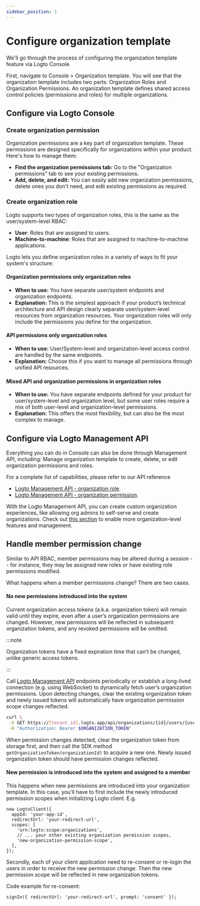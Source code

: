 ```yaml
---
sidebar_position: 1
---
```


# Configure organization template

We'll go through the process of configuring the organization template feature via Logto Console

First, navigate to <CloudLink to="/organization-template">Console > Organization template</CloudLink>. You will see that the organization template includes two parts: Organization Roles and Organization Permissions. An organization template defines shared access control policies (permissions and roles) for multiple organizations.

## Configure via Logto Console

### Create organization permission

Organization permissions are a key part of organization template. These permissions are designed specifically for organizations within your product. Here's how to manage them:

- **Find the organization permissions tab:** Go to the "Organization permissions" tab to see your existing permissions.
- **Add, delete, and edit:** You can easily add new organization permissions, delete ones you don't need, and edit existing permissions as required.

### Create organization role

Logto supports two types of organization roles, this is the same as the user/system-level RBAC:

- **User**: Roles that are assigned to users.
- **Machine-to-machine**: Roles that are assigned to machine-to-machine applications.

Logto lets you define organization roles in a variety of ways to fit your system's structure:

#### Organization permissions only organization roles

- **When to use:** You have separate user/system endpoints and organization endpoints.
- **Explanation:** This is the simplest approach if your product’s technical architecture and API design clearly separate user/system-level resources from organization resources. Your organization roles will only include the permissions you define for the organization.

#### API permissions only organization roles

- **When to use:** User/System-level and organization-level access control are handled by the same endpoints.
- **Explanation:** Choose this if you want to manage all permissions through unified API resources.

#### Mixed API and organization permissions in organization roles

- **When to use:** You have separate endpoints defined for your product for user/system-level and organization level, but some user roles require a mix of both user-level and organization-level permissions.
- **Explanation:** This offers the most flexibility, but can also be the most complex to manage.

## Configure via Logto Management API

Everything you can do in Console can also be done through Management API, including: Manage organization template to create, delete, or edit organization permissions and roles.

For a complete list of capabilities, please refer to our API reference

- [Logto Management API - organization role](https://openapi.logto.io/operation/operation-updateorganizationrole).
- [Logto Management API - organization permission](https://openapi.logto.io/operation/operation-listorganizationscopes).

With the Logto Management API, you can create custom organization experiences, like allowing org admins to self-serve and create organizations. Check out [this section](/end-user-flows/organization-experience/) to enable more organization-level features and management.

## Handle member permission change

Similar to API RBAC, member permissions may be altered during a session -- for instance, they may be assigned new roles or have existing role permissions modified.

What happens when a member permissions change? There are two cases.

#### No new permissions introduced into the system

Current organization access tokens (a.k.a. organization token) will remain valid until they expire, even after a user’s organization permissions are changed. However, new permissions will be reflected in subsequent organization tokens, and any revoked permissions will be omitted.

:::note

Organization tokens have a fixed expiration time that can’t be changed, unlike generic access tokens.

:::

Call [Logto Management API](/integrate-logto/interact-with-management-api/) endpoints periodically or establish a long-lived connection (e.g. using WebSocket) to dynamically fetch user’s organization permissions. Upon detecting changes, clear the existing organization token and newly issued tokens will automatically have organization permission scope changes reflected.

```bash
curl \
 -X GET https://[tenant_id].logto.app/api/organizations/{id}/users/{userId}/scopes \
 -H "Authorization: Bearer $ORGANIZATION_TOKEN"
```

When permission changes detected, clear the organization token from storage first, and then call the SDK method `getOrganizationToken(organizationId)` to acquire a new one. Newly issued organization token should have permission changes reflected.

#### New permission is introduced into the system and assigned to a member

This happens when new permissions are introduced into your organization template. In this case, you’ll have to first include the newly introduced permission scopes when initializing Logto client. E.g.

```tsx
new LogtoClient({
  appId: 'your-app-id',
  redirectUrl: 'your-redirect-url',
  scopes: [
    'urn:logto:scope:organizations',
    // ... your other existing organization permission scopes,
    'new-organization-permission-scope',
  ],
});
```

Secondly, each of your client application need to re-consent or re-login the users in order to receive the new permission change. Then the new permission scope will be reflected in new organization tokens.

Code example for re-consent:

```tsx
signIn({ redirectUrl: 'your-redirect-url', prompt: 'consent' });
```
